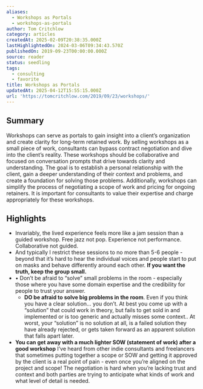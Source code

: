 ```yaml
---
aliases:
  - Workshops as Portals
  - workshops-as-portals
author: Tom Critchlow
category: articles
createdAt: 2025-02-09T20:38:35.000Z
lastHighlightedOn: 2024-03-06T09:34:43.570Z
publishedOn: 2019-09-23T00:00:00.000Z
source: reader
status: seedling
tags:
  - consulting
  - favorite
title: Workshops as Portals
updatedAt: 2025-04-12T15:55:15.000Z
url: 'https://tomcritchlow.com/2019/09/23/workshops/'
---
```

## Summary

Workshops can serve as portals to gain insight into a client’s organization and create clarity for long-term retained work. By selling workshops as a small piece of work, consultants can bypass contract negotiation and dive into the client’s reality. These workshops should be collaborative and focused on conversation prompts that drive towards clarity and understanding. The goal is to establish a personal relationship with the client, gain a deeper understanding of their context and problems, and create a foundation for solving those problems. Additionally, workshops can simplify the process of negotiating a scope of work and pricing for ongoing retainers. It is important for consultants to value their expertise and charge appropriately for these workshops.

## Highlights

- Invariably, the lived experience feels more like a jam session than a guided workshop. Free jazz not pop. Experience not performance. Collaborative not guided.
- And typically I restrict these sessions to no more than 5-6 people - beyond that it’s hard to hear the individual voices and people start to put on masks and behave differently around each other. **If you want the truth, keep the group small.**
- • Don’t be afraid to “solve” small problems in the room - especially those where you have some domain expertise and the credibility for people to trust your answer.
  - **DO be afraid to solve big problems in the room**. Even if you think you have a clear solution… you don’t. At best you come up with a “solution” that could work in theory, but fails to get sold in and implemented or is too generic and actually misses some context.. At worst, your “solution” is no solution at all, is a failed solution they have already rejected, or gets taken forward as an apparent solution that falls apart later.
- **You can get away with a much lighter SOW (statement of work) after a good workshop**
  I’ve heard from other indie consultants and freelancers that sometimes putting together a scope or SOW and getting it approved by the client is a real point of pain - even once you’re aligned on the project and scope!
  The negotiation is hard when you’re lacking trust and context and both parties are trying to anticipate what kinds of work and what level of detail is needed.

